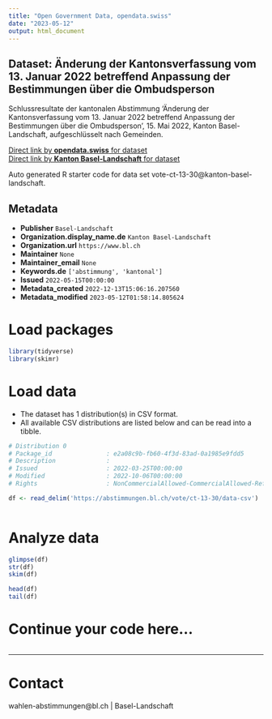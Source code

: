 ```yaml
---
title: "Open Government Data, opendata.swiss"
date: "2023-05-12"
output: html_document
---
```


## Dataset: Änderung der Kantonsverfassung vom 13. Januar 2022 betreffend Anpassung der Bestimmungen über die Ombudsperson

Schlussresultate der kantonalen Abstimmung 'Änderung der Kantonsverfassung vom 13. Januar 2022 betreffend Anpassung der Bestimmungen über die Ombudsperson ', 15. Mai 2022, Kanton Basel-Landschaft, aufgeschlüsselt nach Gemeinden.

[Direct link by **opendata.swiss** for dataset](https://opendata.swiss/de/dataset/anderung-der-kantonsverfassung-vom-13-januar-2022-betreffend-anpassung-der-bestimmungen-uber-di)<br>
[Direct link by **Kanton Basel-Landschaft** for dataset](https://abstimmungen.bl.ch/vote/ct-13-30/data)

Auto generated R starter code for data set vote-ct-13-30@kanton-basel-landschaft.

## Metadata

- **Publisher** `Basel-Landschaft`
- **Organization.display_name.de** `Kanton Basel-Landschaft`
- **Organization.url** `https://www.bl.ch`
- **Maintainer** `None`
- **Maintainer_email** `None`
- **Keywords.de** `['abstimmung', 'kantonal']`
- **Issued** `2022-05-15T00:00:00`
- **Metadata_created** `2022-12-13T15:06:16.207560`
- **Metadata_modified** `2023-05-12T01:58:14.805624`


# Load packages

```r

library(tidyverse)
library(skimr)

```

# Load data

-   The dataset has 1 distribution(s) in CSV format.
-   All available CSV distributions are listed below and can be read into a tibble.

```r

# Distribution 0
# Package_id               : e2a08c9b-fb60-4f3d-83ad-0a1985e9fdd5
# Description              : 
# Issued                   : 2022-03-25T00:00:00
# Modified                 : 2022-10-06T00:00:00
# Rights                   : NonCommercialAllowed-CommercialAllowed-ReferenceRequired

df <- read_delim('https://abstimmungen.bl.ch/vote/ct-13-30/data-csv')



```

# Analyze data

```r

glimpse(df)
str(df)
skim(df)

head(df)
tail(df)

```

# Continue your code here...

```r

```

------------------------------------------------------------------------

# Contact

wahlen-abstimmungen@bl.ch | Basel-Landschaft
